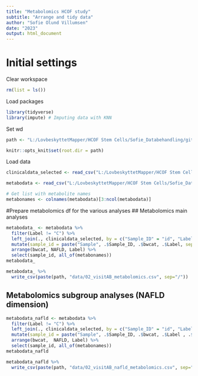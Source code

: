 ```yaml
---
title: "Metabolomics HCOF study"
subtitle: "Arrange and tidy data"
author: "Sofie Olund Villumsen"
date: "2023"
output: html_document
---
```


# Initial settings
Clear workspace
```r
rm(list = ls()) 
```

Load packages
```r
library(tidyverse)
library(impute) # Imputing data with KNN
```

Set wd
```r
path <- "L:/LovbeskyttetMapper/HCOF Stem Cells/Sofie_Databehandling/github/COFpaper_3omicslayers/Metabolomics"

knitr::opts_knit$set(root.dir = path)
```

Load data
```r
clinicaldata_selected <- read_csv("L:/LovbeskyttetMapper/HCOF Stem Cells/Sofie_Databehandling/Overfeeding_study/Transcriptomics/data/02_clinicaldata_selected_imputed.csv")

metabodata <- read_csv("L:/LovbeskyttetMapper/HCOF Stem Cells/Sofie_Databehandling/Baseline_study/Metabolomics/data/02_metabolomics_imputed_data_log2_zscore.csv")

# Get list with metabolite names
metabonames <- colnames(metabodata)[3:ncol(metabodata)]
```


#Prepare metabolomics df for the various analyses
## Metabolomics main analyses
```r
metabodata_ <- metabodata %>% 
  filter(Label != "C") %>% 
  left_join(., clinicaldata_selected, by = c("Sample_ID" = "id", "Label" = "visit")) %>% 
  mutate(sample_id = paste("Sample", .$Sample_ID, .$bwcat, .$Label, sep = "_")) %>% 
  arrange(bwcat, NAFLD, Label) %>% 
  select(sample_id, all_of(metabonames))
metabodata_

metabodata_ %>% 
  write_csv(paste(path, "data/02_visitAB_metabolomics.csv", sep="/"))
```

## Metabolomics subgroup analyses (NAFLD dimension)
```r
metabodata_nafld <- metabodata %>% 
  filter(Label != "C") %>% 
  left_join(., clinicaldata_selected, by = c("Sample_ID" = "id", "Label" = "visit")) %>% 
  mutate(sample_id = paste("Sample", .$Sample_ID, .$bwcat, .$Label , .$NAFLD, sep = "_")) %>% 
  arrange(bwcat,  NAFLD, Label) %>% 
  select(sample_id, all_of(metabonames))
metabodata_nafld

metabodata_nafld %>% 
  write_csv(paste(path, "data/02_visitAB_nafld_metabolomics.csv", sep="/"))
```
